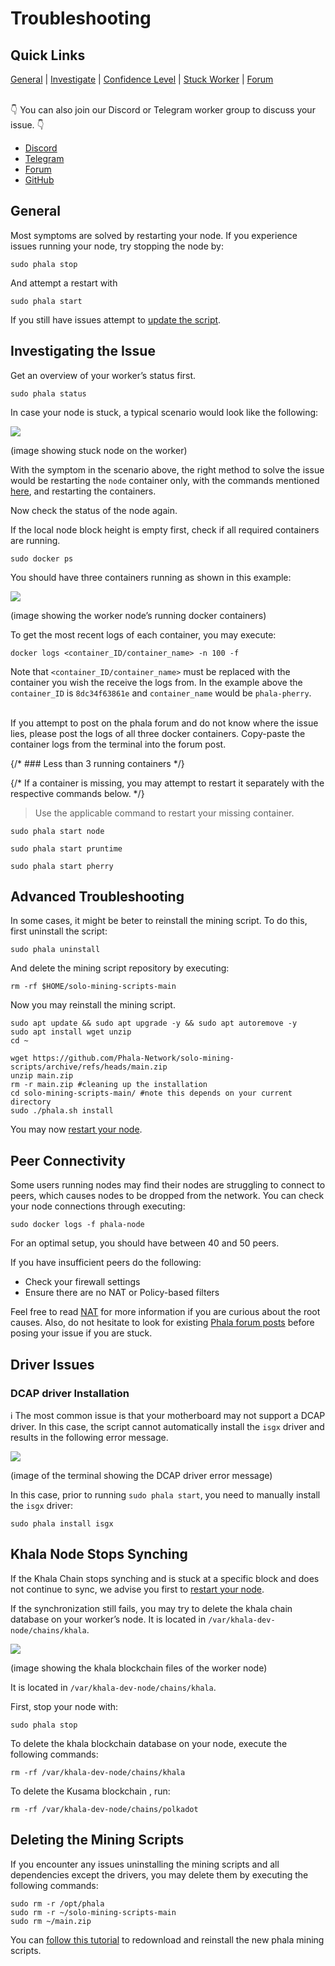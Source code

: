 # Troubleshooting

## Quick Links <a href="#quick-links" id="quick-links"></a>

[General](https://github.com/Phala-Network/solo-mining-scripts#navigate) | [Investigate](https://github.com/Phala-Network/solo-mining-scripts#investigating-the-issue) | [Confidence Level](https://wiki.phala.network/en-us/mine/solo/4-0-faq/#confidence-level) | [Stuck Worker](https://github.com/Phala-Network/solo-mining-scripts/tree/main#khala-node-stops-synching) | [Forum](https://forum.phala.network/c/mai/42-category/42)

\
👇 You can also join our Discord or Telegram worker group to discuss your issue. 👇

* [Discord](https://discord.gg/C6E4hQjk)
* [Telegram](https://t.me/phalaworker)
* [Forum](https://forum.phala.network/c/mai/42-category/42)
* [GitHub](https://github.com/Phala-Network/solo-mining-scripts)

## General <a href="#general" id="general"></a>

Most symptoms are solved by restarting your node. If you experience issues running your node, try stopping the node by:

```
sudo phala stop
```

And attempt a restart with

```
sudo phala start
```

If you still have issues attempt to [update the script](solo-scripts-guidance/update-your-workers-node.md).

## Investigating the Issue <a href="#investigating-the-issue" id="investigating-the-issue"></a>

Get an overview of your worker’s status first.

```
sudo phala status
```

In case your node is stuck, a typical scenario would look like the following:

<Frame>
    <img src="https://user-images.githubusercontent.com/37558304/147273109-d4d1d5e3-5098-43d1-99f5-2ba995ecd1b6.png" />
</Frame>

(image showing stuck node on the worker)

With the symptom in the scenario above, the right method to solve the issue would be restarting the `node` container only, with the commands mentioned [here](troubleshooting.md#general), and restarting the containers.

Now check the status of the node again.

If the local node block height is empty first, check if all required containers are running.

```
sudo docker ps
```

You should have three containers running as shown in this example:

<Frame>
    <img src="https://user-images.githubusercontent.com/37558304/145825263-50d69b7e-a7e1-45c9-9eca-cc2d7d3a6b69.png" />
</Frame>

(image showing the worker node’s running docker containers)

To get the most recent logs of each container, you may execute:

```
docker logs <container_ID/container_name> -n 100 -f
```

Note that `<container_ID/container_name>` must be replaced with the container you wish the receive the logs from. In the example above the `container_ID` is `8dc34f63861e` and `container_name` would be `phala-pherry`.

\
If you attempt to post on the phala forum and do not know where the issue lies, please post the logs of all three docker containers. Copy-paste the container logs from the terminal into the forum post.

{/* ### Less than 3 running containers */}

{/* If a container is missing, you may attempt to restart it separately with the respective commands below. */}

> Use the applicable command to restart your missing container.

```
sudo phala start node
```

```
sudo phala start pruntime
```

```
sudo phala start pherry
```

## Advanced Troubleshooting <a href="#advanced-troubleshooting" id="advanced-troubleshooting"></a>

In some cases, it might be beter to reinstall the mining script. To do this, first uninstall the script:

```
sudo phala uninstall
```

And delete the mining script repository by executing:

```
rm -rf $HOME/solo-mining-scripts-main
```

Now you may reinstall the mining script.

```
sudo apt update && sudo apt upgrade -y && sudo apt autoremove -y
sudo apt install wget unzip
cd ~
```

```
wget https://github.com/Phala-Network/solo-mining-scripts/archive/refs/heads/main.zip
unzip main.zip
rm -r main.zip #cleaning up the installation
cd solo-mining-scripts-main/ #note this depends on your current directory
sudo ./phala.sh install
```

You may now [restart your node](troubleshooting.md#general).

## Peer Connectivity <a href="#peer-connectivity" id="peer-connectivity"></a>

Some users running nodes may find their nodes are struggling to connect to peers, which causes nodes to be dropped from the network. You can check your node connections through executing:

```
sudo docker logs -f phala-node
```

For an optimal setup, you should have between 40 and 50 peers.

If you have insufficient peers do the following:

* Check your firewall settings
* Ensure there are no NAT or Policy-based filters

Feel free to read [NAT](https://en.wikipedia.org/wiki/Network\_address\_translation) for more information if you are curious about the root causes. Also, do not hesitate to look for existing [Phala forum posts](https://forum.phala.network/c/mai/42-category/42) before posing your issue if you are stuck.

## Driver Issues <a href="#driver-issues" id="driver-issues"></a>

### DCAP driver Installation <a href="#dcap-driver-installation" id="dcap-driver-installation"></a>

ℹ️ The most common issue is that your motherboard may not support a DCAP driver. In this case, the script cannot automatically install the `isgx` driver and results in the following error message.

<Frame>
    <img src="https://user-images.githubusercontent.com/37558304/143471619-1116c12f-7ef5-4313-93a5-51f3ed30c355.png" />
</Frame>

(image of the terminal showing the DCAP driver error message)

In this case, prior to running `sudo phala start`, you need to manually install the `isgx` driver:

```
sudo phala install isgx
```

## Khala Node Stops Synching <a href="#khala-node-stops-synching" id="khala-node-stops-synching"></a>

If the Khala Chain stops synching and is stuck at a specific block and does not continue to sync, we advise you first to [restart your node](troubleshooting.md#general).

If the synchronization still fails, you may try to delete the khala chain database on your worker’s node. It is located in `/var/khala-dev-node/chains/khala`.

<Frame>
    <img src="https://user-images.githubusercontent.com/37558304/143770078-26a3c457-ce1d-447c-8e26-81ea0e1beb9b.png" />
</Frame>

(image showing the khala blockchain files of the worker node)

It is located in `/var/khala-dev-node/chains/khala`.

First, stop your node with:

```
sudo phala stop
```

To delete the khala blockchain database on your node, execute the following commands:

```
rm -rf /var/khala-dev-node/chains/khala
```

To delete the Kusama blockchain , run:

```
rm -rf /var/khala-dev-node/chains/polkadot
```

## Deleting the Mining Scripts <a href="#deleting-the-mining-scripts" id="deleting-the-mining-scripts"></a>

If you encounter any issues uninstalling the mining scripts and all dependencies except the drivers, you may delete them by executing the following commands:

```
sudo rm -r /opt/phala
sudo rm -r ~/solo-mining-scripts-main
sudo rm ~/main.zip
```

You can [follow this tutorial](./) to redownload and reinstall the new phala mining scripts.
